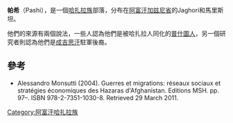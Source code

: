 '''帕希'''（Pashi），是一個[[哈扎拉族|哈扎拉族]]部落，分布在[[阿富汗|阿富汗]][[加兹尼省|加兹尼省]]的Jaghori和馬里斯坦。

他們的來源有兩個說法，一些人認為他們是被哈扎拉人同化的[[普什圖人|普什圖人]]，另一個研究者則認為他們是[[成吉思汗|成吉思汗]]駐軍後裔。 

==參考==
*Alessandro Monsutti (2004). Guerres et migrations: réseaux sociaux et stratégies économiques des Hazaras d'Afghanistan. Editions MSH. pp. 97–. ISBN 978-2-7351-1030-8. Retrieved 29 March 2011.

[[Category:阿富汗哈扎拉族|Category:阿富汗哈扎拉族]]